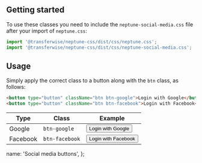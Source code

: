 
## Getting started

To use these classes you need to include the `neptune-social-media.css` file after your import of `neptune.css`:

```js
import '@transferwise/neptune-css/dist/css/neptune.css';
import '@transferwise/neptune-css/dist/css/neptune-social-media.css';
```

## Usage

Simply apply the correct class to a button along with the `btn` class, as follows:

```html
<button type="button" className="btn btn-google">Login with Google</button>
<button type="button" className="btn btn-facebook">Login with Facebook</button>
```

<table className="table table-bordered">
  <thead>
    <tr>
      <th>Type</th>
      <th>Class</th>
      <th>Example</th>
    </tr>
  </thead>
  <tbody>
    <tr>
      <td>Google</td>
      <td>
        <code>btn-google</code>
      </td>
      <td>
        <button type="button" className="btn btn-google">
          Login with Google
        </button>
      </td>
    </tr>
    <tr>
      <td>Facebook</td>
      <td>
        <code>btn-facebook</code>
      </td>
      <td>
        <button type="button" className="btn btn-facebook">
          Login with Facebook
        </button>
      </td>
    </tr>
  </tbody>
</table>

  name: 'Social media buttons',
};
